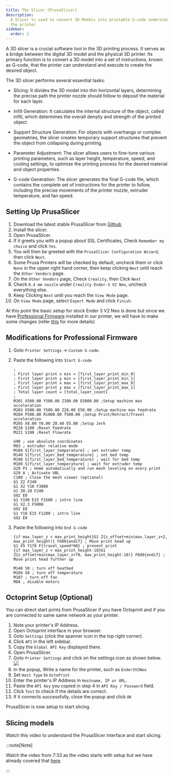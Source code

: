 ```yaml
---
title: The Slicer [PrusaSlicer]
description:
  A Slicer is used to convert 3D Models into printable G-code understandable by
  the printer
sidebar:
  order: 2
---
```



A 3D slicer is a crucial software tool in the 3D printing process. It serves as
a bridge between the digital 3D model and the physical 3D printer. Its primary
function is to convert a 3D model into a set of instructions, known as G-code,
that the printer can understand and execute to create the desired object.

The 3D slicer performs several essential tasks:

- Slicing: It divides the 3D model into thin horizontal layers, determining the
  precise path the printer nozzle should follow to deposit the material for each
  layer.

- Infill Generation: It calculates the internal structure of the object, called
  infill, which determines the overall density and strength of the printed
  object.

- Support Structure Generation: For objects with overhangs or complex
  geometries, the slicer creates temporary support structures that prevent the
  object from collapsing during printing.

- Parameter Adjustment: The slicer allows users to fine-tune various printing
  parameters, such as layer height, temperature, speed, and cooling settings, to
  optimize the printing process for the desired material and object properties.

- G-code Generation: The slicer generates the final G-code file, which contains
  the complete set of instructions for the printer to follow, including the
  precise movements of the printer nozzle, extruder temperature, and fan speed.

## Setting Up PrusaSlicer

1. Download the latest stable PrusaSlicer from
   [Github](https://github.com/prusa3d/PrusaSlicer/releases/latest)
2. Install the slicer.
3. Open PrusaSlicer.
4. If it greets you with a popup about SSL Certificates, Check
   `Remember my choice` and click `Yes`.
5. You will then be greeted with the `PrusaSlicer Configuration Wizard`, then
   click `Next`.
6. Some Prusa Printers will be checked by default, uncheck them or click `None`
   in the upper right hand corner, then keep clicking `Next` until reach the
   `Other Vendors` page.
7. On the `Other Vendors` page, Check `Creality`, then Click `Next`
8. Check `0.4 mm nozzle` under `Creality Ender-3 V2 Neo`, uncheck everything
   else.
9. Keep Clicking `Next` until you reach the `View Mode` page.
10. On `View Mode` page, select `Expert Mode` and click `Finish`.

At this point the basic setup for stock Ender 3 V2 Neo is done but since we have
[Professional Firmware](https://github.com/mriscoc/Ender3V2S1) installed in our
printer, we will have to make some changes (refer
[this](https://github.com/mriscoc/Ender3V2S1/wiki/Slicer-G-code-Scripts) for
more details)

## Modifications for Professional Firmware

1. Goto `Printer Settings` -> `Custom G-code`.
2. Paste the following into `Start G-code`

   ```
   ;
   ; First layer print x min = [first_layer_print_min_0]
   ; First layer print y min = [first_layer_print_min_1]
   ; First layer print x max = [first_layer_print_max_0]
   ; First layer print y max = [first_layer_print_max_1]
   ; Total layer count = [total_layer_count]
   ;
   M201 X500.00 Y500.00 Z100.00 E5000.00 ;Setup machine max acceleration
   M203 X500.00 Y500.00 Z20.00 E50.00 ;Setup machine max feedrate
   M204 P500.00 R1000.00 T500.00 ;Setup Print/Retract/Travel acceleration
   M205 X8.00 Y8.00 Z0.40 E5.00 ;Setup Jerk
   M220 S100 ;Reset Feedrate
   M221 S100 ;Reset Flowrate

   G90 ; use absolute coordinates
   M83 ; extruder relative mode
   M104 S[first_layer_temperature] ; set extruder temp
   M140 S[first_layer_bed_temperature] ; set bed temp
   M190 S[first_layer_bed_temperature] ; wait for bed temp
   M109 S[first_layer_temperature] ; wait for extruder temp
   G29 P1 ; Home automatically and run mesh leveling on every print
   G29 A ; Activate UBL
   C108 ; Close the mesh viewer (optional)
   G1 Z2 F240
   G1 X2 Y10 F3000
   G1 Z0.28 F240
   G92 E0
   G1 Y190 E15 F1500 ; intro line
   G1 X2.3 F5000
   G92 E0
   G1 Y10 E15 F1200 ; intro line
   G92 E0
   ```

3. Paste the following into `End G-code`

   ```
   {if max_layer_z < max_print_height}G1 Z{z_offset+min(max_layer_z+2, max_print_height)} F600{endif} ; Move print head up
   G1 X5 Y170 F{travel_speed*60} ; present print
   {if max_layer_z < max_print_height-10}G1 Z{z_offset+min(max_layer_z+70, max_print_height-10)} F600{endif} ; Move print head further up

   M140 S0 ; turn off heatbed
   M104 S0 ; turn off temperature
   M107 ; turn off fan
   M84 ; disable motors

   ```

## Octoprint Setup (Optional)

You can direct start prints from PrusaSlicer if you have Octoprint and if you
are connected to same same network as your printer.

1. Note your printer's IP Address.
2. Open Octoprint interface in your browser.
3. Goto `Settings` (click the spanner icon in the top right corner).
4. Click `API` in the left sidebar.
5. Copy the `Global API Key` displayed there.
6. Open PrusaSlicer.
7. Goto `Printer Settings` and click on the settings icon as shown below.
   ![](../../../assets/settingsscreenshot.png)
8. In the popup, Write a name for the printer, such as `Ender3V2Neo`
9. Set `Host Type` to `OctoPrint`
10. Enter the printer's IP Address in `Hostname, IP or URL`.
11. Paste the `API Key` you copied in step 4 in `API Key / Password` field.
12. Click `Test` to check if the details are correct.
13. If it connects successfully, close the popup and click `OK`

PrusaSlicer is now setup to start slicing.

## Slicing models

Watch this video to understand the PrusaSlicer interface and start slicing.

:::note[Note]

Watch the video from 7:33 as the video starts with setup but we have already
covered that [here](#setting-up-prusaslicer).

:::

<YoutubeVideo videoId="OzCo9x4QwPY" start={453} />
